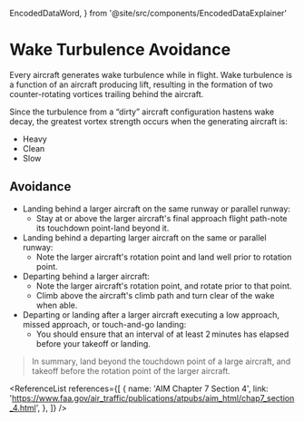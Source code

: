   EncodedDataWord,
} from '@site/src/components/EncodedDataExplainer'

# Wake Turbulence Avoidance

Every aircraft generates wake turbulence while in flight. Wake turbulence is a
function of an aircraft producing lift, resulting in the formation of two
counter-rotating vortices trailing behind the aircraft.

Since the turbulence from a “dirty” aircraft configuration hastens wake decay,
the greatest vortex strength occurs when the generating aircraft is:

- Heavy
- Clean
- Slow

## Avoidance

- Landing behind a larger aircraft on the same runway or parallel runway:
  - Stay at or above the larger aircraft's final approach flight path-note its
    touchdown point-land beyond it.
- Landing behind a departing larger aircraft on the same or parallel runway:
  - Note the larger aircraft's rotation point and land well prior to rotation
    point.
- Departing behind a larger aircraft:
  - Note the larger aircraft's rotation point, and rotate prior to that point.
  - Climb above the aircraft's climb path and turn clear of the wake when able.
- Departing or landing after a larger aircraft executing a low approach, missed
  approach, or touch-and-go landing:
  - You should ensure that an interval of at least 2 minutes has elapsed before
    your takeoff or landing.

> In summary, land beyond the touchdown point of a large aircraft, and takeoff
> before the rotation point of the larger aircraft.

<ReferenceList
  references={[
    {
      name: 'AIM Chapter 7 Section 4',
      link: 'https://www.faa.gov/air_traffic/publications/atpubs/aim_html/chap7_section_4.html',
    },
  ]}
/>
